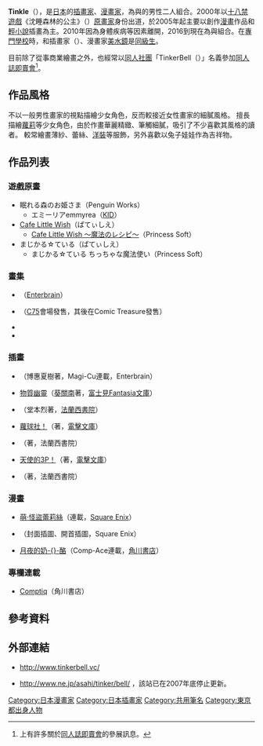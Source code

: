 {{Japanese|japanese=てぃんくる|kana=てぃんくる|romaji=Teinkuru}}
{{漫畫}}
'''Tinkle'''（{{lang-ja|てぃんくる}}），是[[日本|日本]]的[[插畫家|插畫家]]、[[漫畫家|漫畫家]]，為{{lang|ja|はるかぜせつな}}與{{lang|ja|ベル}}的男性二人組合。2000年以[[十八禁遊戲|十八禁遊戲]]《沈睡森林的公主》（{{lang|ja|眠れる森のお姫さま}}）[[原畫家|原畫家]]身份出道，於2005年起主要以創作[[漫畫|漫畫]]作品和[[輕小說|輕小說]]插畫為主。2010年'''{{lang|ja|ベル}}'''因為身體疾病等因素離開，2016到現在為{{lang|ja|はるかぜせつな}}與{{lang|ja|夢寐ありす}}組合。在[[專門學校_(日本)|專門學校]]時，和插畫家{{lang|ja|稲垣みいこ}}（{{lang|ja|いながき みいこ}}）、漫畫家[[美水鏡|美水鏡]]是[[同级生_(消歧义)|同級生]]。

目前除了從事商業繪畫之外，也經常以[[同人社團|同人社團]]「TinkerBell（{{lang|ja|てぃんかーべる}}）」名義參加[[同人誌即賣會|同人誌即賣會]]<ref>{{cite web |url=http://www.tinkerbell.vc/information |title=てぃんくる官網 |language=ja |accessdate=2010-02-08 |archive-date=2010-01-05 |archive-url=https://web.archive.org/web/20100105082828/http://www.tinkerbell.vc/information |dead-url=no }}上有許多關於[[同人誌即賣會|同人誌即賣會]]的參展訊息。</ref>。

== 作品風格 ==
不以一般男性畫家的視點描繪少女角色，反而較接近女性畫家的細膩風格。
擅長描繪[[蘿莉|蘿莉]]等少女角色，由於作畫華麗精緻、筆觸細膩，吸引了不少喜歡其風格的讀者。
較常繪畫薄紗、蕾絲、[[洋裝|洋裝]]等服飾，另外喜歡以兔子娃娃作為吉祥物。

== 作品列表 ==
=== 遊戲原畫 ===
* 眠れる森のお姫さま（Penguin Works）
** エミーリアemmyrea（[[KID|KID]]）
* [[Cafe_Little_Wish|Cafe Little Wish]]（ぱてぃしえ）
** [[Cafe_Little_Wish|Cafe Little Wish ～魔法のレシピ～]]（Princess Soft）
* まじかる☆ている（ぱてぃしえ）
** まじかる☆ている ちっちゃな魔法使い（Princess Soft）

=== 畫集 ===
* {{lang|ja|てぃんくるイラストレーションズ 月夜茶会}}（[[Enterbrain|Enterbrain]]）
* {{lang|ja|てぃんくるイラストレーションズ2 白夜茶会}}（[[Comic_Market|C75]]會場發售，其後在Comic Treasure發售）
* {{lang|ja|てぃんくるイラストレーションズ 密夜茶会}}
* {{lang|ja|てぃんくるイラストレーションズ 夢夜茶会}}

=== 插畫 ===
* {{lang|ja|Duel Dolls 〜白銀色の指輪と撫子色の乙女達〜}}（博惠夏樹著，Magi-Cu連載，Enterbrain）
* [[物質幽靈|物質幽靈]]（[[葵關南|葵關南]]著，[[富士見Fantasia文庫|富士見Fantasia文庫]]）
* {{lang|ja|いもうとウエイトレス}}（堂本烈著，[[法蘭西書院|法蘭西書院]]）
* [[蘿球社！|蘿球社！]]（{{lang|ja|蒼山サグ}}著，[[電擊文庫|電擊文庫]]）
* {{lang|ja|Wメイドで生徒会!}}（{{lang|ja|上原りょう}}著，法蘭西書院）
* [[天使的3P！|天使的3P！]]（{{lang|ja|蒼山サグ}}著，[[電擊文庫|電擊文庫]]）
* {{lang|ja|Wプリンセスとラブ同棲!}}（{{lang|ja|上原りょう}}著，法蘭西書院）

=== 漫畫 ===
* [[萌·怪盜蕾莉絲|萌·怪盜蕾莉絲]]（{{lang|ja|ガンガンPOWERED}}連載，[[Square_Enix|Square Enix]]）
* {{lang|ja|妹アンソロジー}}（封面插圖、開首插圖，Square Enix）
* [[月夜的奶酪|月夜的奶-{}-酪]]（Comp-Ace連載，[[角川書店|角川書店]]）

=== 專欄連載 ===
* [[Comptiq|Comptiq]]（角川書店）

== 參考資料 ==
{{Reflist}}

== 外部連結 ==
*{{ja}}http://www.tinkerbell.vc/ {{Wayback|url=http://www.tinkerbell.vc/ |date=20190419051206 }}
*{{ja}}http://www.ne.jp/asahi/tinker/bell/ {{Wayback|url=http://www.ne.jp/asahi/tinker/bell/ |date=20090116165417 }}，該站已在2007年底停止更新。

{{DEFAULTSORT:Tinkle}}
[[Category:日本漫畫家|Category:日本漫畫家]]
[[Category:日本插畫家|Category:日本插畫家]]
[[Category:共用筆名|Category:共用筆名]]
[[Category:東京都出身人物|Category:東京都出身人物]]